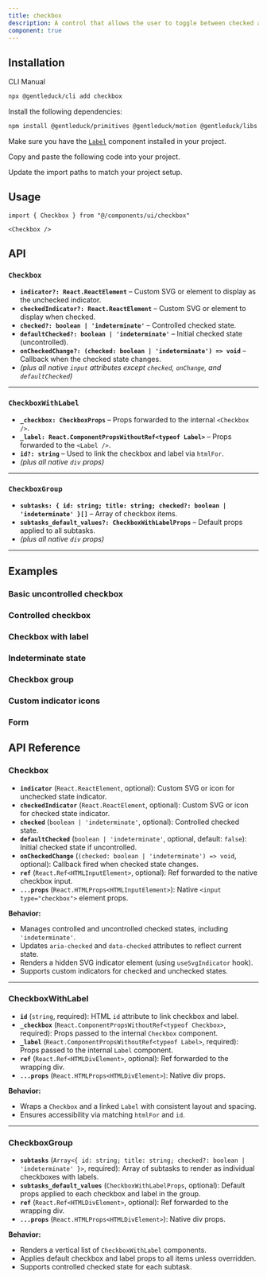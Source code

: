```yaml
---
title: checkbox
description: A control that allows the user to toggle between checked and not checked.
component: true
---
```


<ComponentPreview name="checkbox-1" description="A checkbox" />

## Installation

<Tabs defaultValue="cli">

<TabsList>
  <TabsTrigger value="cli">CLI</TabsTrigger>
  <TabsTrigger value="manual">Manual</TabsTrigger>
</TabsList>
<TabsContent value="cli">

```bash
npx @gentleduck/cli add checkbox
````

</TabsContent>

<TabsContent value="manual">

<Steps>

<Step>Install the following dependencies:</Step>

```bash
npm install @gentleduck/primitives @gentleduck/motion @gentleduck/libs
```

<Step>Make sure you have the [`Label`](/docs/components/label) component installed in your project.</Step>

<Step>Copy and paste the following code into your project.</Step>

<ComponentSource name="checkbox" title="components/ui/checkbox.tsx" />

<Step>Update the import paths to match your project setup.</Step>

</Steps>

</TabsContent>

</Tabs>

## Usage

```tsx
import { Checkbox } from "@/components/ui/checkbox"
```

```tsx
<Checkbox />
```

## API

### `Checkbox`

* **`indicator?: React.ReactElement`** – Custom SVG or element to display as the unchecked indicator.
* **`checkedIndicator?: React.ReactElement`** – Custom SVG or element to display when checked.
* **`checked?: boolean | 'indeterminate'`** – Controlled checked state.
* **`defaultChecked?: boolean | 'indeterminate'`** – Initial checked state (uncontrolled).
* **`onCheckedChange?: (checked: boolean | 'indeterminate') => void`** – Callback when the checked state changes.
* *(plus all native `input` attributes except `checked`, `onChange`, and `defaultChecked`)*

---

### `CheckboxWithLabel`

* **`_checkbox: CheckboxProps`** – Props forwarded to the internal `<Checkbox />`.
* **`_label: React.ComponentPropsWithoutRef<typeof Label>`** – Props forwarded to the `<Label />`.
* **`id?: string`** – Used to link the checkbox and label via `htmlFor`.
* *(plus all native `div` props)*

---

### `CheckboxGroup`

* **`subtasks: { id: string; title: string; checked?: boolean | 'indeterminate' }[]`** – Array of checkbox items.
* **`subtasks_default_values?: CheckboxWithLabelProps`** – Default props applied to all subtasks.
* *(plus all native `div` props)*

---

## Examples

### Basic uncontrolled checkbox
<ComponentPreview name="checkbox-2" />

### Controlled checkbox

<ComponentPreview name="checkbox-3" />

### Checkbox with label

<ComponentPreview name="checkbox-4" />

### Indeterminate state

<ComponentPreview name="checkbox-5" />

###  Checkbox group

<ComponentPreview name="checkbox-6" />

### Custom indicator icons

<ComponentPreview name="checkbox-7" />

### Form

<ComponentPreview name="checkbox-8" />

## API Reference

### **Checkbox**

* **`indicator`** (`React.ReactElement`, optional): Custom SVG or icon for unchecked state indicator.
* **`checkedIndicator`** (`React.ReactElement`, optional): Custom SVG or icon for checked state indicator.
* **`checked`** (`boolean | 'indeterminate'`, optional): Controlled checked state.
* **`defaultChecked`** (`boolean | 'indeterminate'`, optional, default: `false`): Initial checked state if uncontrolled.
* **`onCheckedChange`** (`(checked: boolean | 'indeterminate') => void`, optional): Callback fired when checked state changes.
* **`ref`** (`React.Ref<HTMLInputElement>`, optional): Ref forwarded to the native checkbox input.
* **`...props`** (`React.HTMLProps<HTMLInputElement>`): Native `<input type="checkbox">` element props.

**Behavior:**

* Manages controlled and uncontrolled checked states, including `'indeterminate'`.
* Updates `aria-checked` and `data-checked` attributes to reflect current state.
* Renders a hidden SVG indicator element (using `useSvgIndicator` hook).
* Supports custom indicators for checked and unchecked states.

---

### **CheckboxWithLabel**

* **`id`** (`string`, required): HTML `id` attribute to link checkbox and label.
* **`_checkbox`** (`React.ComponentPropsWithoutRef<typeof Checkbox>`, required): Props passed to the internal `Checkbox` component.
* **`_label`** (`React.ComponentPropsWithoutRef<typeof Label>`, required): Props passed to the internal `Label` component.
* **`ref`** (`React.Ref<HTMLDivElement>`, optional): Ref forwarded to the wrapping div.
* **`...props`** (`React.HTMLProps<HTMLDivElement>`): Native div props.

**Behavior:**

* Wraps a `Checkbox` and a linked `Label` with consistent layout and spacing.
* Ensures accessibility via matching `htmlFor` and `id`.

---

### **CheckboxGroup**

* **`subtasks`** (`Array<{ id: string; title: string; checked?: boolean | 'indeterminate' }>`, required): Array of subtasks to render as individual checkboxes with labels.
* **`subtasks_default_values`** (`CheckboxWithLabelProps`, optional): Default props applied to each checkbox and label in the group.
* **`ref`** (`React.Ref<HTMLDivElement>`, optional): Ref forwarded to the wrapping div.
* **`...props`** (`React.HTMLProps<HTMLDivElement>`): Native div props.

**Behavior:**

* Renders a vertical list of `CheckboxWithLabel` components.
* Applies default checkbox and label props to all items unless overridden.
* Supports controlled checked state for each subtask.


